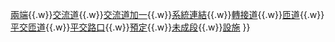 {{Navbox
|name = 台灣公路設施表模板
|title = [[:Category:台灣公路設施表模板|台灣公路設施表模板]]
|state = {{{state<includeonly>|collapsed</includeonly>}}}
|tracking = <includeonly>no</includeonly>
|list1 = [[Template:台灣公路表頭|表頭]]{{.w}}[[Template:台灣公路兩端|兩端]]{{.w}}[[Template:台灣公路交流道|交流道]]{{.w}}[[Template:台灣公路交流道加一|交流道加一]]{{.w}}[[Template:台灣公路系統連結|系統連結]]{{.w}}[[Template:台灣公路轉接道|轉接道]]{{.w}}[[Template:台灣公路匝道|匝道]]{{.w}}[[Template:台灣公路平交匝道|平交匝道]]{{.w}}[[Template:台灣公路平交路口|平交路口]]{{.w}}[[Template:台灣公路預定|預定]]{{.w}}[[Template:台灣公路未成段|未成段]]{{.w}}[[Template:台灣公路設施|設施]]
}}